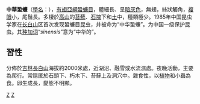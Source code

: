 {{Speciesbox
| taxon = Galloisiana sinensis
| status = EN
| status_system = iucn2.3
| binomial_authority = Wang, 1985
}}
'''中華蛩蠊'''（[[學名|學名]]：''{{lang|la|Galloisiana sinensis}}''），[[有翅亞綱|有翅亞綱]][[蛩蠊目|蛩蠊目]]，體細長、呈[[暗灰色|暗灰色]]，無翅，絲狀觸角，[[複眼|複眼]]小，尾鬚長。多棲於[[高山|高山]]的[[苔蘚|苔蘚]]、[[石塊|石塊]]下和[[土|土]]中，種類極少。1985年中国昆虫学家在[[长白山|长白山]]区首次发现蛩蠊目昆虫，并被命为“中华蛩蠊”。为中国一级保护昆虫。其[[种加词|种加词]]“''sinensis''”意为“中华的”。

== 習性 ==
分佈於[[吉林|吉林]][[長白山|長白山]]海拔約2000米處，近湖沼、融雪或水流濕處。夜晚活動，主要為爬行。常隱匿於石頭下、朽木下、苔蘚上及洞穴中。雜食性，以[[植物|植物]]和小蟲為食。卵生成長，變態不明顯。
{{Taxonbar|from=Q13582685}}

[[Category:蛩蠊科|Z]]
[[Category:1985年描述的昆虫|Z]]